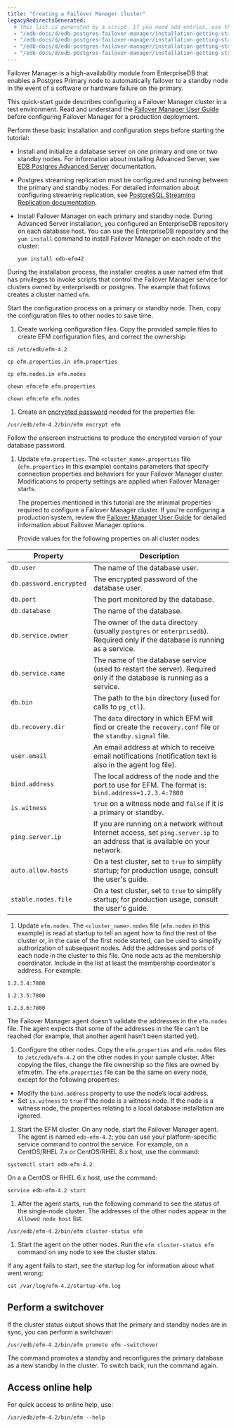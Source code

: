 ```yaml
---
title: "Creating a Failover Manager cluster"
legacyRedirectsGenerated:
  # This list is generated by a script. If you need add entries, use the `legacyRedirects` key.
  - "/edb-docs/d/edb-postgres-failover-manager/installation-getting-started/quick-start/4.0/index.html"
  - "/edb-docs/d/edb-postgres-failover-manager/installation-getting-started/quick-start/4.0/genindex.html"
  - "/edb-docs/d/edb-postgres-failover-manager/installation-getting-started/quick-start/4.1/genindex.html"
  - "/edb-docs/d/edb-postgres-failover-manager/installation-getting-started/quick-start/4.1/index.html"
---
```


Failover Manager is a high-availability module from EnterpriseDB that enables a Postgres Primary node to automatically failover to a standby node in the event of a software or hardware failure on the primary.

This quick-start guide describes configuring a Failover Manager cluster in a test environment. Read and understand the [Failover Manager User Guide](../efm_user) before configuring Failover Manager for a production deployment.

Perform these basic installation and configuration steps before starting the tutorial:

-   Install and initialize a database server on one primary and one or two standby nodes. For information about installing Advanced Server, see [EDB Postgres Advanced Server](../epas/latest/) documentation.

-   Postgres streaming replication must be configured and running between the primary and standby nodes. For detailed information about configuring streaming replication, see [PostgreSQL Streaming Replication documentation](https://www.postgresql.org/docs/current/warm-standby.html#STREAMING-REPLICATION).

-   Install Failover Manager on each primary and standby node. During Advanced Server installation, you configured an EnterpriseDB repository on each database host. You can use the EnterpriseDB repository and the `yum install` command to install Failover Manager on each node of the cluster:

    ```text
    yum install edb-efm42
    ```

During the installation process, the installer creates a user named efm that has privileges to invoke scripts that control the Failover Manager service for clusters owned by enterprisedb or postgres. The example that follows creates a cluster named `efm`.

Start the configuration process on a primary or standby node. Then, copy the configuration files to other nodes to save time.

1. Create working configuration files. Copy the provided sample files to create EFM configuration files, and correct the ownership:

```text
cd /etc/edb/efm-4.2

cp efm.properties.in efm.properties

cp efm.nodes.in efm.nodes

chown efm:efm efm.properties

chown efm:efm efm.nodes
```

1. Create an [encrypted password](/efm/latest/efm_user/04_configuring_efm/02_encrypting_database_password/) needed for the properties file:

```text
/usr/edb/efm-4.2/bin/efm encrypt efm
```

  Follow the onscreen instructions to produce the encrypted version of your database password.

1. Update `efm.properties`. The `<cluster_name>.properties` file (`efm.properties` in this example) contains parameters that specify connection properties and behaviors for your Failover Manager cluster. Modifications to property settings are applied when Failover Manager starts.

   The properties mentioned in this tutorial are the minimal properties required to configure a Failover Manager cluster. If you're configuring a production system, review the [Failover Manager User Guide](../efm_user) for detailed information about Failover Manager options.

   Provide values for the following properties on all cluster nodes:

| Property                | Description                                                                                                                      |
| ----------------------- | -------------------------------------------------------------------------------------------------------------------------------- |
| `db.user`               | The name of the database user.                                                                                                   |
| `db.password.encrypted` | The encrypted password of the database user.                                                                                     |
| `db.port`               | The port monitored by the database.                                                                                              |
| `db.database`           | The name of the database.                                                                                                        |
| `db.service.owner`      | The owner of the `data` directory (usually `postgres` or `enterprisedb`). Required only if the database is running as a service. |
| `db.service.name`       | The name of the database service (used to restart the server). Required only if the database is running as a service.            |
| `db.bin`                | The path to the `bin` directory (used for calls to `pg_ctl`).                                                                    |
| `db.recovery.dir`       | The `data` directory in which EFM will find or create the `recovery.conf` file or the `standby.signal` file.                     |
| `user.email`            | An email address at which to receive email notifications (notification text is also in the agent log file).                      |
| `bind.address`          | The local address of the node and the port to use for EFM. The format is: `bind.address=1.2.3.4:7800`                            |
| `is.witness`            | `true` on a witness node and `false` if it is a primary or standby.                                                              |
| `ping.server.ip`        | If you are running on a network without Internet access, set `ping.server.ip` to an address that is available on your network.   |
| `auto.allow.hosts`      | On a test cluster, set to `true` to simplify startup; for production usage, consult the user's guide.                            |
| `stable.nodes.file`     | On a test cluster, set to `true` to simplify startup; for production usage, consult the user's guide.                            |

1. Update `efm.nodes`. The `<cluster_name>.nodes` file (`efm.nodes` in this example) is read at startup to tell an agent how to find the rest of the cluster or, in the case of the first node started, can be used to simplify authorization of subsequent nodes. Add the addresses and ports of each node in the cluster to this file. One node acts as the membership coordinator. Include in the list at least the membership coordinator's address. For example:

 `1.2.3.4:7800`

 `1.2.3.5:7800`

 `1.2.3.6:7800`

  The Failover Manager agent doesn't validate the addresses in the `efm.nodes` file. The agent expects that some of the addresses in the file can't be reached (for example, that another agent hasn’t been started yet).

1. Configure the other nodes. Copy the `efm.properties` and `efm.nodes` files to `/etc/edb/efm-4.2` on the other nodes in your sample cluster. After copying the files, change the file ownership so the files are owned by efm:efm. The `efm.properties` file can be the same on every node, except for the following properties:

-   Modify the `bind.address` property to use the node’s local address.
-   Set `is.witness` to `true` if the node is a witness node. If the node is a witness node, the properties relating to a local database installation are ignored.

1. Start the EFM cluster. On any node, start the Failover Manager agent. The agent is named `edb-efm-4.2`; you can use your platform-specific service command to control the service. For example, on a CentOS/RHEL 7.x or CentOS/RHEL 8.x host, use the command:

```text
systemctl start edb-efm-4.2
```

  On a a CentOS or RHEL 6.x host, use the command:

```text
service edb-efm-4.2 start
```

1. After the agent starts, run the following command to see the status of the single-node cluster. The addresses of the other nodes appear in the `Allowed node host` list.

```text
/usr/edb/efm-4.2/bin/efm cluster-status efm
```

1. Start the agent on the other nodes. Run the `efm cluster-status efm` command on any node to see the cluster status.

  If any agent fails to start, see the startup log for information about what went wrong:

```text
cat /var/log/efm-4.2/startup-efm.log
```

## Perform a switchover

If the cluster status output shows that the primary and standby nodes are in sync, you can perform a switchover:

```text
/usr/edb/efm-4.2/bin/efm promote efm -switchover
```

The command promotes a standby and reconfigures the primary database as a new standby in the cluster. To switch back, run the command again.

## Access online help

For quick access to online help, use:

```text
/usr/edb/efm-4.2/bin/efm --help
```
